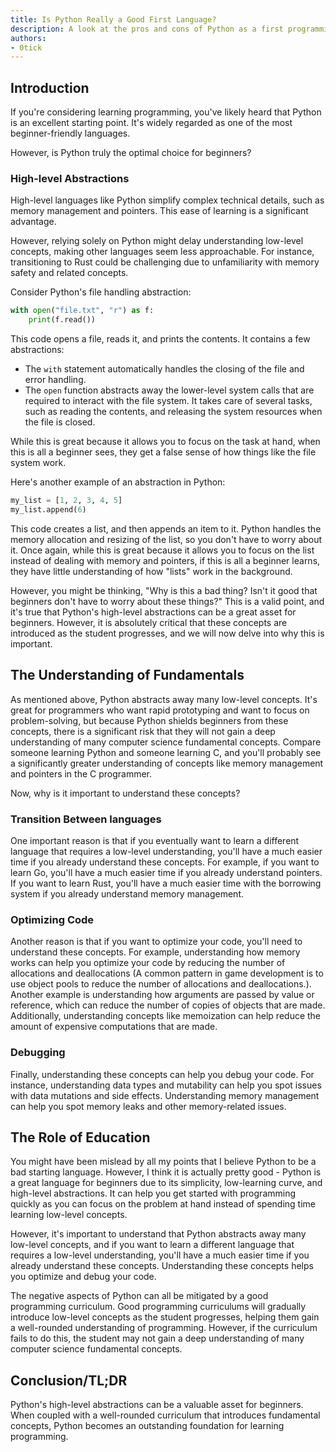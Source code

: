 ```yaml
---
title: Is Python Really a Good First Language?
description: A look at the pros and cons of Python as a first programming language.
authors:
- 0tick
---
```


## Introduction

If you're considering learning programming, you've likely heard that Python is an excellent starting point. It's widely regarded as one of the most beginner-friendly languages.

However, is Python truly the optimal choice for beginners?

<!--truncate-->

### High-level Abstractions

High-level languages like Python simplify complex technical details, such as memory management and pointers. This ease of learning is a significant advantage.

However, relying solely on Python might delay understanding low-level concepts, making other languages seem less approachable. For instance, transitioning to Rust could be challenging due to unfamiliarity with memory safety and related concepts.

Consider Python's file handling abstraction:

```python
with open("file.txt", "r") as f:
    print(f.read())
```

This code opens a file, reads it, and prints the contents. It contains a few abstractions:

* The `with` statement automatically handles the closing of the file and error handling.
* The `open` function abstracts away the lower-level system calls that are required to interact with the file system. It takes care of several tasks, such as reading the contents, and releasing the system resources when the file is closed.

While this is great because it allows you to focus on the task at hand, when this is all a beginner sees, they get a false sense of how things like the file system work.

Here's another example of an abstraction in Python:

```python
my_list = [1, 2, 3, 4, 5]
my_list.append(6)
```

This code creates a list, and then appends an item to it.
Python handles the memory allocation and resizing of the list, so you don't have to worry about it.
Once again, while this is great because it allows you to focus on the list instead of dealing with memory and pointers, if this is all a beginner learns, they have little understanding of how "lists" work in the background.

However, you might be thinking, "Why is this a bad thing? Isn't it good that beginners don't have to worry about these things?"
This is a valid point, and it's true that Python's high-level abstractions can be a great asset for beginners.
However, it is absolutely critical that these concepts are introduced as the student progresses, and we will now delve into why this is important.

## The Understanding of Fundamentals

As mentioned above, Python abstracts away many low-level concepts.
It's great for programmers who want rapid prototyping and want to focus on problem-solving,
but because Python shields beginners from these concepts, there is a significant risk that they will not gain a deep understanding of many computer science fundamental concepts.
Compare someone learning Python and someone learning C, and you'll probably see a significantly greater understanding of concepts like memory management and pointers in the C programmer.

Now, why is it important to understand these concepts?

### Transition Between languages

One important reason is that if you eventually want to learn a different language that requires a low-level understanding, you'll have a much easier time if you already understand these concepts.
For example, if you want to learn Go, you'll have a much easier time if you already understand pointers.
If you want to learn Rust, you'll have a much easier time with the borrowing system if you already understand memory management.

### Optimizing Code

Another reason is that if you want to optimize your code, you'll need to understand these concepts.
For example, understanding how memory works can help you optimize your code by reducing the number of allocations and deallocations (A common pattern in game development is to use object pools to reduce the number of allocations and deallocations.).
Another example is understanding how arguments are passed by value or reference, which can reduce the number of copies of objects that are made.
Additionally, understanding concepts like memoization can help reduce the amount of expensive computations that are made.

### Debugging

Finally, understanding these concepts can help you debug your code.
For instance, understanding data types and mutability can help you spot issues with data mutations and side effects.
Understanding memory management can help you spot memory leaks and other memory-related issues.

## The Role of Education

You might have been mislead by all my points that I believe Python to be a bad starting language.
However, I think it is actually pretty good - Python is a great language for beginners due to its simplicity, low-learning curve, and high-level abstractions.
It can help you get started with programming quickly as you can focus on the problem at hand instead of spending time learning low-level concepts.

However, it's important to understand that Python abstracts away many low-level concepts, and if you want to learn a different language that requires a low-level understanding, you'll have a much easier time if you already understand these concepts.
Understanding these concepts helps you optimize and debug your code.

The negative aspects of Python can all be mitigated by a good programming curriculum.
Good programming curriculums will gradually introduce low-level concepts as the student progresses, helping them gain a well-rounded understanding of programming.
However, if the curriculum fails to do this, the student may not gain a deep understanding of many computer science fundamental concepts.

## Conclusion/TL;DR

Python's high-level abstractions can be a valuable asset for beginners. When coupled with a well-rounded curriculum that introduces fundamental concepts, Python becomes an outstanding foundation for learning programming.
